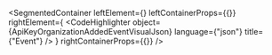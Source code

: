 
<SegmentedContainer
  leftElement={<ApiKeyOrganizationAddedEventDesc />}
  leftContainerProps={{}}
  rightElement={
    <CodeHighlighter
      object={ApiKeyOrganizationAddedEventVisualJson}
      language={"json"}
      title={"Event"}
    />
  }
  rightContainerProps={{}}
/>
